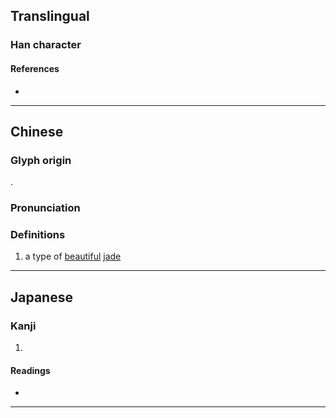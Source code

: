 {{character info/new}}
==Translingual==

===Han character===
{{Han char|rn=96|rad=玉|as=07|sn=11|four=17167|canj=MGSKR|ids=⿰𤣩君}}

====References====
* {{Han ref|kx=0732.150|dkj=20997|dj=1143.140|hdz=21119.010|uh=73FA|ud=29690|bh=D673|bd=54899}}

----

==Chinese==
{{zh-forms}}

===Glyph origin===
{{Han compound|𤣩|君|ls=psc|c1=s|c2=p|t1=jade}}. 

===Pronunciation===
{{zh-pron
|m=jùn
|c=kwan2,gwan6
|cat=n
}}

===Definitions===
{{zh-hanzi}}

# {{lb|zh|literary}} a type of [[beautiful]] [[jade]]

----

==Japanese==

===Kanji===
{{ja-kanji|grade=|rs=玉07}}

# {{defn|lang=ja|sort=玉07}}

====Readings====
* {{ja-readings|on=[[くん]] (kun)|kun=}}

----
